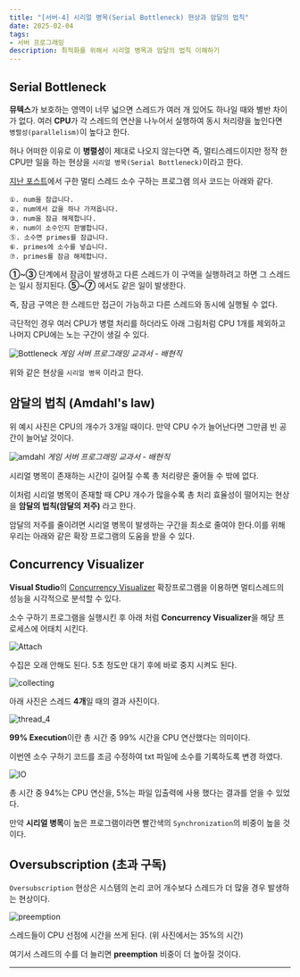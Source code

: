```yaml
---
title: "[서버-4] 시리얼 병목(Serial Bottleneck) 현상과 암달의 법칙"
date: 2025-02-04
tags:
- 서버 프로그래밍
description: 최적화를 위해서 시리얼 병목과 암달의 법칙 이해하기
---
```

## Serial Bottleneck
**뮤텍스**가 보호하는 영역이 너무 넓으면 스레드가 여러 개 있어도 하나일 때와 별반 차이가 없다. 여러 **CPU**가 각 스레드의 연산을 나누어서 실행하여 동시 처리량을 높인다면 `병렬성(parallelism)`이 높다고 한다.

허나 어떠한 이유로 이 **병렬성**이 제대로 나오지 않는다면 즉, 멀티스레드이지만 정작 한 CPU만 일을 하는 현상을 `시리얼 병목(Serial Bottleneck)`이라고 한다.

[지난 포스트](https://jeongje.vercel.app/blog/post-39)에서 구한 멀티 스레드 소수 구하는 프로그램 의사 코드는 아래와 같다.

```
①. num을 잠급니다.
②. num에서 값을 하나 가져옵니다.
③. num을 잠금 해제합니다.
④. num이 소수인지 판별합니다.
⑤. 소수면 primes를 잠급니다.
⑥. primes에 소수를 넣습니다.
⑦. primes를 잠금 해제합니다.
```

**①~③** 단계에서 잠금이 발생하고 다른 스레드가 이 구역을 실행하려고 하면 그 스레드는 일시 정지된다. **⑤~⑦** 에서도 같은 일이 발생한다.

즉, 잠금 구역은 한 스레드만 접근이 가능하고 다른 스레드와 동시에 실행될 수 없다. 

극단적인 경우 여러 CPU가 병렬 처리를 하더라도 아래 그림처럼 CPU 1개를 제외하고 나머지 CPU에는 노는 구간이 생길 수 있다.

![Bottleneck](/images/post-41/bottleneck.jpg)
<cite>게임 서버 프로그래밍 교과서 - 배현직 </cite>

위와 같은 현상을 `시리얼 병목` 이라고 한다.

## 암달의 법칙 (Amdahl's law)

위 예시 사진은 CPU의 개수가 3개일 때이다. 만약 CPU 수가 늘어난다면 그만큼 빈 공간이 늘어날 것이다.

![amdahl](/images/post-41/amdahl.jpg)
<cite>게임 서버 프로그래밍 교과서 - 배현직 </cite>

시리얼 병목이 존재하는 시간이 길어질 수록 총 처리량은 줄어들 수 밖에 없다.

이처럼 시리얼 병목이 존재할 때 CPU 개수가 많을수록 총 처리 효율성이
떨어지는 현상을 **암달의 법칙(암달의 저주)** 라고 한다. 

암달의 저주를 줄이려면 시리얼 병목이 발생하는 구간을 최소로 줄여야 한다.이를 위해 우리는 아래와 같은 확장 프로그램의 도움을 받을 수 있다.

## Concurrency Visualizer

**Visual Studio**의 [Concurrency Visualizer](https://www.google.com/search?q=visual+studio+concurrency+visualizer) 확장프로그램을 이용하면 멀티스레드의 성능을 시각적으로 분석할 수 있다.

소수 구하기 프로그램을 실행시킨 후 아래 처럼 **Concurrency Visualizer**을 해당 프로세스에 어태치 시킨다.

![Attach](/images/post-41/Attach.png)

수집은 오래 안해도 된다. 5초 정도만 대기 후에 바로 중지 시켜도 된다.

![collecting](/images/post-41/collecting.png)

아래 사진은 스레드 **4개**일 때의 결과 사진이다.

![thread_4](/images/post-41/result_thread4.png)

**99% Execution**이란 총 시간 중 99% 시간을 CPU 연산했다는 의미이다.

이번엔 소수 구하기 코드를 조금 수정하여 txt 파일에 소수를 기록하도록 변경 하였다.

![IO](/images/post-41/IO.png)

총 시간 중 94%는 CPU 연산을, 5%는 파일 입출력에 사용 했다는 결과를 얻을 수 있었다.

만약 **시리얼 병목**이 높은 프로그램이라면 빨간색의 `Synchronization`의 비중이 높을 것이다.

## Oversubscription (초과 구독)

`Oversubscription` 현상은 시스템의 논리 코어 개수보다 스레드가 더 많을 경우 발생하는 현상이다.

![preemption](/images/post-41/preemption.png)

스레드들이 CPU 선점에 시간을 쓰게 된다. (위 사진에서는 35%의 시간) 

여기서 스레드의 수를 더 늘리면 **preemption** 비중이 더 높아질 것이다.
***